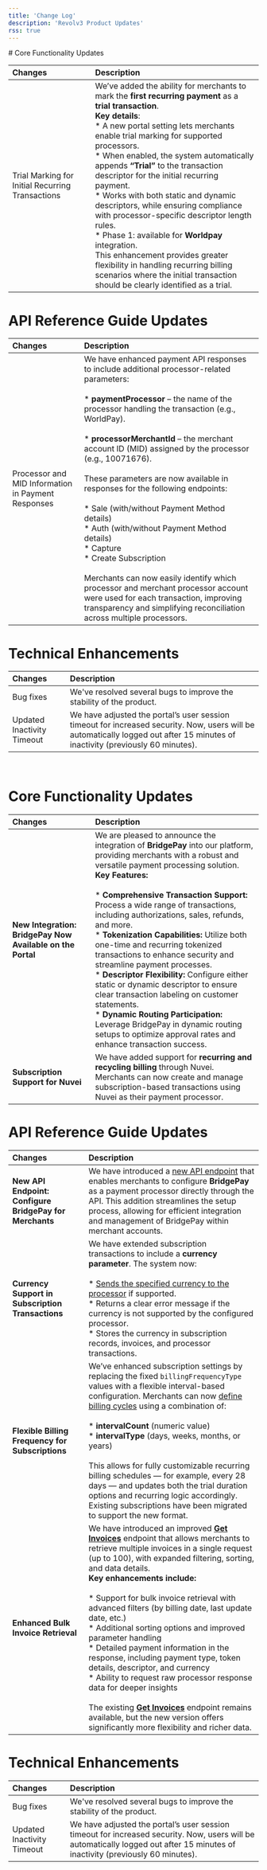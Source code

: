 ```yaml
---
title: 'Change Log'
description: 'Revolv3 Product Updates'
rss: true
---
```


<Update label="1.24.0">
# Core Functionality Updates

| Changes | Description |
|:--------|:------------|
| Trial Marking for Initial Recurring Transactions | We’ve added the ability for merchants to mark the **first recurring payment** as a **trial transaction**.  <br/>**Key details**:  <br/>* A new portal setting lets merchants enable trial marking for supported processors.  <br/>* When enabled, the system automatically appends **“Trial”** to the transaction descriptor for the initial recurring payment.  <br/>* Works with both static and dynamic descriptors, while ensuring compliance with processor-specific descriptor length rules.  <br/>* Phase 1: available for **Worldpay** integration.  <br/>This enhancement provides greater flexibility in handling recurring billing scenarios where the initial transaction should be clearly identified as a trial. |


# API Reference Guide Updates

| Changes | Description |
|:--------|:------------|
| Processor and MID Information in Payment Responses | We have enhanced payment API responses to include additional processor-related parameters:<br/><br/>* **paymentProcessor** – the name of the processor handling the transaction (e.g., WorldPay).<br/><br/>* **processorMerchantId** – the merchant account ID (MID) assigned by the processor (e.g., 10071676).<br/><br/>These parameters are now available in responses for the following endpoints:<br/><br/>* Sale (with/without Payment Method details)<br/>* Auth (with/without Payment Method details)<br/>* Capture<br/>* Create Subscription<br/><br/>Merchants can now easily identify which processor and merchant processor account were used for each transaction, improving transparency and simplifying reconciliation across multiple processors. |

# Technical Enhancements

| Changes                    | Description                                                                                                                                                                    |
| :------------------------- | :----------------------------------------------------------------------------------------------------------------------------------------------------------------------------- |
| Bug fixes                  | We've resolved several bugs to improve the stability of the product.                                                                                                           |
| Updated Inactivity Timeout | We have adjusted the portal’s user session timeout for increased security. Now, users will be automatically logged out after 15 minutes of inactivity (previously 60 minutes). |

<br /></Update>
<Update label="1.23">
# Core Functionality Updates

| Changes                              | Description |
| :----------------------------------- | :---------- |
| **New Integration: BridgePay Now Available on the Portal** | We are pleased to announce the integration of **BridgePay** into our platform, providing merchants with a robust and versatile payment processing solution.<br/>**Key Features:**<br/><br/>* **Comprehensive Transaction Support:** Process a wide range of transactions, including authorizations, sales, refunds, and more.<br/>* **Tokenization Capabilities:** Utilize both one-time and recurring tokenized transactions to enhance security and streamline payment processes.<br/>* **Descriptor Flexibility:** Configure either static or dynamic descriptor to ensure clear transaction labeling on customer statements.<br/>* **Dynamic Routing Participation:** Leverage BridgePay in dynamic routing setups to optimize approval rates and enhance transaction success. |
| **Subscription Support for Nuvei**   | We have added support for **recurring and recycling billing** through Nuvei. Merchants can now create and manage subscription-based transactions using Nuvei as their payment processor. |



# API Reference Guide Updates

| Changes | Description |
| :------ | :---------- |
| **New API Endpoint: Configure BridgePay for Merchants** | We have introduced a [new API endpoint](https://docs.revolv3.com/reference/post_api-onboarding-processors-bridgepay) that enables merchants to configure **BridgePay** as a payment processor directly through the API. This addition streamlines the setup process, allowing for efficient integration and management of BridgePay within merchant accounts. |
| **Currency Support in Subscription Transactions** | We have extended subscription transactions to include a **currency parameter**. The system now:<br/><br/>* [Sends the specified currency to the processor](https://docs.revolv3.com/reference/post_api-subscriptions) if supported.<br/>* Returns a clear error message if the currency is not supported by the configured processor.<br/>* Stores the currency in subscription records, invoices, and processor transactions. |
| **Flexible Billing Frequency for Subscriptions** | We’ve enhanced subscription settings by replacing the fixed `billingFrequencyType` values with a flexible interval-based configuration. Merchants can now [define billing cycles](https://docs.revolv3.com/reference/post_api-subscriptions) using a combination of:<br/><br/>* **intervalCount** (numeric value)<br/>* **intervalType** (days, weeks, months, or years)<br/><br/>This allows for fully customizable recurring billing schedules — for example, every 28 days — and updates both the trial duration options and recurring logic accordingly. Existing subscriptions have been migrated to support the new format. |
| **Enhanced Bulk Invoice Retrieval** | We have introduced an improved **[Get Invoices](https://docs.revolv3.com/reference/get_api-invoices)** endpoint that allows merchants to retrieve multiple invoices in a single request (up to 100), with expanded filtering, sorting, and data details.<br/>**Key enhancements include:**<br/><br/>* Support for bulk invoice retrieval with advanced filters (by billing date, last update date, etc.)<br/>* Additional sorting options and improved parameter handling<br/>* Detailed payment information in the response, including payment type, token details, descriptor, and currency<br/>* Ability to request raw processor response data for deeper insights<br/><br/>The existing **[Get Invoices](https://docs.revolv3.com/reference/get_api-invoices)** endpoint remains available, but the new version offers significantly more flexibility and richer data. |


# Technical Enhancements

| Changes                    | Description                                                                                                                                                                    |
| :------------------------- | :----------------------------------------------------------------------------------------------------------------------------------------------------------------------------- |
| Bug fixes                  | We've resolved several bugs to improve the stability of the product.                                                                                                           |
| Updated Inactivity Timeout | We have adjusted the portal’s user session timeout for increased security. Now, users will be automatically logged out after 15 minutes of inactivity (previously 60 minutes). |

</Update>

  